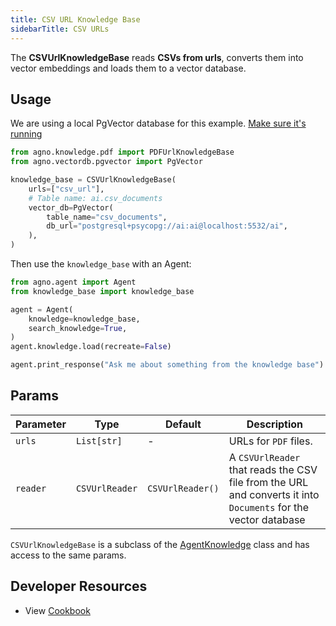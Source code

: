 ```yaml
---
title: CSV URL Knowledge Base
sidebarTitle: CSV URLs
---
```


The **CSVUrlKnowledgeBase** reads **CSVs from urls**, converts them into vector embeddings and loads them to a vector database.

## Usage

<Note>

We are using a local PgVector database for this example. [Make sure it's running](https://docs.agno.com/vectordb/pgvector)

</Note>

```python knowledge_base.py
from agno.knowledge.pdf import PDFUrlKnowledgeBase
from agno.vectordb.pgvector import PgVector

knowledge_base = CSVUrlKnowledgeBase(
    urls=["csv_url"],
    # Table name: ai.csv_documents
    vector_db=PgVector(
        table_name="csv_documents",
        db_url="postgresql+psycopg://ai:ai@localhost:5532/ai",
    ),
)
```

Then use the `knowledge_base` with an Agent:

```python agent.py
from agno.agent import Agent
from knowledge_base import knowledge_base

agent = Agent(
    knowledge=knowledge_base,
    search_knowledge=True,
)
agent.knowledge.load(recreate=False)

agent.print_response("Ask me about something from the knowledge base")
```

## Params

| Parameter | Type           | Default          | Description                                                                                                    |
| --------- | -------------- | ---------------- | -------------------------------------------------------------------------------------------------------------- |
| `urls`    | `List[str]`    | -                | URLs for `PDF` files.                                                                                          |
| `reader`  | `CSVUrlReader` | `CSVUrlReader()` | A `CSVUrlReader` that reads the CSV file from the URL and converts it into `Documents` for the vector database |

`CSVUrlKnowledgeBase` is a subclass of the [AgentKnowledge](/reference/knowledge/base) class and has access to the same params.

## Developer Resources

- View [Cookbook](https://github.com/agno-agi/agno/blob/main/cookbook/agent_concepts/knowledge/csv_url_kb.py)
